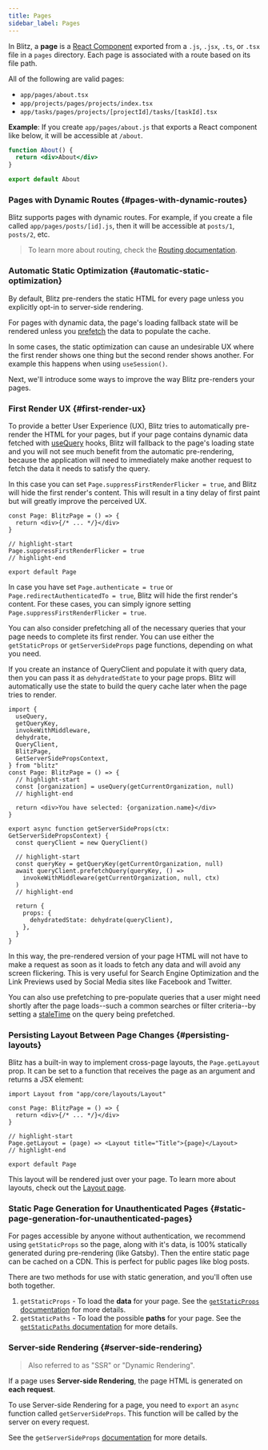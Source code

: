 ```yaml
---
title: Pages
sidebar_label: Pages
---
```


In Blitz, a **page** is a
[React Component](https://reactjs.org/docs/components-and-props.html)
exported from a `.js`, `.jsx`, `.ts`, or `.tsx` file in a `pages`
directory. Each page is associated with a route based on its file path.

All of the following are valid pages:

- `app/pages/about.tsx`
- `app/projects/pages/projects/index.tsx`
- `app/tasks/pages/projects/[projectId]/tasks/[taskId].tsx`

**Example**: If you create `app/pages/about.js` that exports a React
component like below, it will be accessible at `/about`.

```jsx
function About() {
  return <div>About</div>
}

export default About
```

### Pages with Dynamic Routes {#pages-with-dynamic-routes}

Blitz supports pages with dynamic routes. For example, if you create a
file called `app/pages/posts/[id].js`, then it will be accessible at
`posts/1`, `posts/2`, etc.

> To learn more about routing, check the
> [Routing documentation](./routing).

### Automatic Static Optimization {#automatic-static-optimization}

By default, Blitz pre-renders the static HTML for every page unless you
explicitly opt-in to server-side rendering.

For pages with dynamic data, the page's loading fallback state will be
rendered unless you [prefetch](./query-usage#prefetching) the data to
populate the cache.

In some cases, the static optimization can cause an undesirable UX where
the first render shows one thing but the second render shows another. For
example this happens when using `useSession()`.

Next, we'll introduce some ways to improve the way Blitz pre-renders your
pages.

### First Render UX {#first-render-ux}

To provide a better User Experience (UX), Blitz tries to automatically
pre-render the HTML for your pages, but if your page contains dynamic data
fetched with [useQuery](./use-query) hooks, Blitz will fallback to the
page's loading state and you will not see much benefit from the automatic
pre-rendering, because the application will need to immediately make
another request to fetch the data it needs to satisfy the query.

In this case you can set `Page.suppressFirstRenderFlicker = true`, and
Blitz will hide the first render's content. This will result in a tiny
delay of first paint but will greatly improve the perceived UX.

```tsx
const Page: BlitzPage = () => {
  return <div>{/* ... */}</div>
}

// highlight-start
Page.suppressFirstRenderFlicker = true
// highlight-end

export default Page
```

In case you have set `Page.authenticate = true` or
`Page.redirectAuthenticatedTo = true`, Blitz will hide the first render's
content. For these cases, you can simply ignore setting
`Page.suppressFirstRenderFlicker = true`.

You can also consider prefetching all of the necessary queries that your
page needs to complete its first render. You can use either the
`getStaticProps` or `getServerSideProps` page functions, depending on what
you need.

If you create an instance of QueryClient and populate it with query data,
then you can pass it as `dehydratedState` to your page props. Blitz will
automatically use the state to build the query cache later when the page
tries to render.

```tsx
import {
  useQuery,
  getQueryKey,
  invokeWithMiddleware,
  dehydrate,
  QueryClient,
  BlitzPage,
  GetServerSidePropsContext,
} from "blitz"
const Page: BlitzPage = () => {
  // highlight-start
  const [organization] = useQuery(getCurrentOrganization, null)
  // highlight-end

  return <div>You have selected: {organization.name}</div>
}

export async function getServerSideProps(ctx: GetServerSidePropsContext) {
  const queryClient = new QueryClient()

  // highlight-start
  const queryKey = getQueryKey(getCurrentOrganization, null)
  await queryClient.prefetchQuery(queryKey, () =>
    invokeWithMiddleware(getCurrentOrganization, null, ctx)
  )
  // highlight-end

  return {
    props: {
      dehydratedState: dehydrate(queryClient),
    },
  }
}
```

In this way, the pre-rendered version of your page HTML will not have to
make a request as soon as it loads to fetch any data and will avoid any
screen flickering. This is very useful for Search Engine Optimization and
the Link Previews used by Social Media sites like Facebook and Twitter.

You can also use prefetching to pre-populate queries that a user might
need shortly after the page loads--such a common searches or filter
criteria--by setting a [staleTime](./use-query#options) on the query being
prefetched.

### Persisting Layout Between Page Changes {#persisting-layouts}

Blitz has a built-in way to implement cross-page layouts, the
`Page.getLayout` prop. It can be set to a function that receives the page
as an argument and returns a JSX element:

```tsx
import Layout from "app/core/layouts/Layout"

const Page: BlitzPage = () => {
  return <div>{/* ... */}</div>
}

// highlight-start
Page.getLayout = (page) => <Layout title="Title">{page}</Layout>
// highlight-end

export default Page
```

This layout will be rendered just over your page. To learn more about
layouts, check out the [Layout page](./layout).

### Static Page Generation for Unauthenticated Pages {#static-page-generation-for-unauthenticated-pages}

For pages accessible by anyone without authentication, we recommend using
`getStaticProps` so the page, along with it's data, is 100% statically
generated during pre-rendering (like Gatsby). Then the entire static page
can be cached on a CDN. This is perfect for public pages like blog posts.

There are two methods for use with static generation, and you'll often use
both together.

1. `getStaticProps` - To load the **data** for your page. See the
   [`getStaticProps` documentation](./get-static-props) for more details.
2. `getStaticPaths` - To load the possible **paths** for your page. See
   the [`getStaticPaths` documentation](./get-static-paths) for more
   details.

### Server-side Rendering {#server-side-rendering}

> Also referred to as "SSR" or "Dynamic Rendering".

If a page uses **Server-side Rendering**, the page HTML is generated on
**each request**.

To use Server-side Rendering for a page, you need to `export` an `async`
function called `getServerSideProps`. This function will be called by the
server on every request.

See the `getServerSideProps` [documentation](./get-server-side-props) for
more details.
